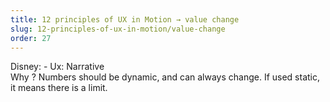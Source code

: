```yaml
---
title: 12 principles of UX in Motion → value change
slug: 12-principles-of-ux-in-motion/value-change
order: 27
---
```


<SlideTemplate title="Principle 5: Value change">

Disney: - 
Ux: Narrative  
Why ? Numbers should be dynamic, and can always change. If used static, it means there is a limit.  

</SlideTemplate>